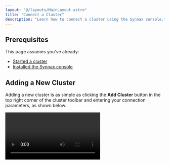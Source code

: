 ```yaml
---
layout: "@/layouts/MainLayout.astro"
title: "Connect a Cluster"
description: "Learn how to connect a cluster using the Synnax console."
---
```



## Prerequisites

This page assumes you've already:

- [Started a cluster](/deploy/get-started)
- [Installed the Synnax console](/console/get-started)

## Adding a New Cluster

Adding a new cluster is as simple as clicking the **Add Cluster** button in the top
right corner of the cluster toolbar and entering your connection parameters, as shown
below.

<Video client:only="react" id="console/connect-a-cluster" />

This will add a new cluster to the list and set it as active. The console continuously 
monitors the connection to the cluster and displays it in the bottom right corner of the UI.

### Parameters

<Table
  columns={[
    {
      key: "name",
      name: "Name"
    },
    {
      key: "description",
      name: "Description"
    }
  ]}
  data={[
    {
      name: "Name",
      description: "A human-readable name for the cluster."
    },
    {
      name: "Host",
      description: "The hostname or IP address of the cluster."
    },
    {
      name: "Port",
      description: "The port number of the cluster."
    },
    {
      name: "Username",
      description: "The username to use when connecting to the cluster. If you didn't set a username when starting the cluster, this defaults to 'synnax'."
    },
    {
      name: "Password",
      description: "The password to use when connecting to the cluster. If you didn't set a password when starting the cluster, this defaults to 'seldon'."
    },
    {
      name: "Secure",
      description:
        "A boolean value indicating whether to use TLS when connecting to the cluster. This parameter only works with secure clusters."
    }
  ]}
/>

<Note variant="warning">
<b>Note - </b> The console will not connect to remote clusters (i.e. host is not 'localhost')
started with the `--insecure` flag.
</Note>

## Switching Clusters

If you have multiple clusters, you can switch between them by double clicking on the
cluster you'd like to to connect in the toolbar.

<Video client:only="react" id="console/switch-clusters" />

## Next Steps

You can find a basic overview of the console UI on the [UI
overview](/console/ui-overview) page.
